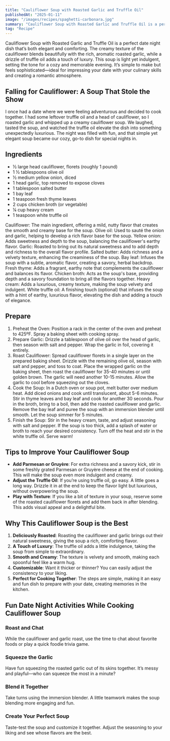 ```yaml
---
title: "Cauliflower Soup with Roasted Garlic and Truffle Oil"
publishedAt: "2025-01-11"
image: "/images/recipes/spaghetti-carbonara.jpg"
summary: "Cauliflower Soup with Roasted Garlic and Truffle Oil is a perfect date night dish that’s both elegant and comforting."
tag: "Recipe"
---
```


Cauliflower Soup with Roasted Garlic and Truffle Oil is a perfect date night dish that’s both elegant and comforting. The creamy texture of the cauliflower blends beautifully with the rich, aromatic roasted garlic, while a drizzle of truffle oil adds a touch of luxury. This soup is light yet indulgent, setting the tone for a cozy and memorable evening. It’s simple to make but feels sophisticated—ideal for impressing your date with your culinary skills and creating a romantic atmosphere.

## Falling for Cauliflower: A Soup That Stole the Show

I once had a date where we were feeling adventurous and decided to cook together. I had some leftover truffle oil and a head of cauliflower, so I roasted garlic and whipped up a creamy cauliflower soup. We laughed, tasted the soup, and watched the truffle oil elevate the dish into something unexpectedly luxurious. The night was filled with fun, and that simple yet elegant soup became our cozy, go-to dish for special nights in.

## Ingredients

+ ½ large head cauliflower, florets (roughly 1 pound)
+ 1 ½ tablespoons olive oil
+ ½ medium yellow onion, diced
+ 1 head garlic, top removed to expose cloves
+ 1 tablespoon salted butter
+ 1 bay leaf
+ 1 teaspoon fresh thyme leaves
+ 2 cups chicken broth (or vegetable)
+ ¼ cup heavy cream
+ 1 teaspoon white truffle oil 

Cauliflower: The main ingredient, offering a mild, nutty flavor that creates the smooth and creamy base for the soup.
Olive oil: Used to sauté the onion and garlic, helping to develop a rich flavor base for the soup.
Yellow onion: Adds sweetness and depth to the soup, balancing the cauliflower's earthy flavor.
Garlic: Roasted to bring out its natural sweetness and to add depth and richness to the overall flavor profile.
Salted butter: Adds richness and a velvety texture, enhancing the creaminess of the soup.
Bay leaf: Infuses the soup with a subtle, aromatic flavor, creating a savory, herbal backdrop.
Fresh thyme: Adds a fragrant, earthy note that complements the cauliflower and balances its flavor.
Chicken broth: Acts as the soup's base, providing depth and a savory foundation to bring all the flavors together.
Heavy cream: Adds a luxurious, creamy texture, making the soup velvety and indulgent.
White truffle oil: A finishing touch (optional) that infuses the soup with a hint of earthy, luxurious flavor, elevating the dish and adding a touch of elegance.

## Prepare

1. Preheat the Oven: Position a rack in the center of the oven and preheat to 425ºF. Spray a baking sheet with cooking spray.
2. Prepare Garlic: Drizzle a tablespoon of olive oil over the head of garlic, then season with salt and pepper. Wrap the garlic in foil, covering it entirely.
3. Roast Cauliflower: Spread cauliflower florets in a single layer on the prepared baking sheet. Drizzle with the remaining olive oil, season with salt and pepper, and toss to coat. Place the wrapped garlic on the baking sheet, then roast the cauliflower for 35-40 minutes or until golden brown. The garlic will need another 10-15 minutes. Allow the garlic to cool before squeezing out the cloves.
4. Cook the Soup: In a Dutch oven or soup pot, melt butter over medium heat. Add diced onions and cook until translucent, about 5-6 minutes. Stir in thyme leaves and bay leaf and cook for another 30 seconds. Pour in the broth, bring to a boil, then add the roasted cauliflower and garlic. Remove the bay leaf and puree the soup with an immersion blender until smooth. Let the soup simmer for 5 minutes.
5. Finish the Soup: Stir in the heavy cream, taste, and adjust seasoning with salt and pepper. If the soup is too thick, add a splash of water or broth to reach your desired consistency. Turn off the heat and stir in the white truffle oil. Serve warm!

## Tips to Improve Your Cauliflower Soup

+ **Add Parmesan or Gruyère**: For extra richness and a savory kick, stir in some freshly grated Parmesan or Gruyère cheese at the end of cooking. This will make the soup even more indulgent and creamy.
+ **Adjust the Truffle Oil**: If you’re using truffle oil, go easy. A little goes a long way. Drizzle it in at the end to keep the flavor light but luxurious, without overpowering the soup.
+ **Play with Texture**: If you like a bit of texture in your soup, reserve some of the roasted cauliflower florets and add them back in after blending. This adds visual appeal and a delightful bite.

## Why This Cauliflower Soup is the Best

1. **Deliciously Roasted**: Roasting the cauliflower and garlic brings out their natural sweetness, giving the soup a rich, comforting flavor.
2. **A Touch of Luxury**: The truffle oil adds a little indulgence, taking the soup from simple to extraordinary.
3. **Smooth and Creamy**: The texture is velvety and smooth, making each spoonful feel like a warm hug.
4. **Customizable**: Want it thicker or thinner? You can easily adjust the consistency to your liking.
5. **Perfect for Cooking Together**: The steps are simple, making it an easy and fun dish to prepare with your date, creating memories in the kitchen.

## Fun Date Night Activities While Cooking Cauliflower Soup

### Roast and Chat

While the cauliflower and garlic roast, use the time to chat about favorite foods or play a quick foodie trivia game.

### Squeeze the Garlic

Have fun squeezing the roasted garlic out of its skins together. It’s messy and playful—who can squeeze the most in a minute?

### Blend it Together

Take turns using the immersion blender. A little teamwork makes the soup blending more engaging and fun.

### Create Your Perfect Soup

Taste-test the soup and customize it together. Adjust the seasoning to your liking and see whose flavors are the best.